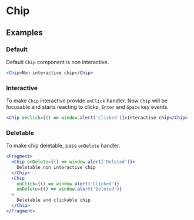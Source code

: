 # Chip

## Examples

### Default

Default `Chip` component is non interactive.

```jsx live=true
<Chip>Non interactive chip</Chip>
```

### Interactive

To make `Chip` interactive provide `onClick` handler.
Now `Chip` will be focusable and starts reacting to clicks, `Enter` and `Space` key events.

```jsx live=true
<Chip onClick={() => window.alert('Clicked')}>Interactive chip</Chip>
```

### Deletable

To make chip deletable, pass `onDelete` handler.

```jsx live=true
<Fragment>
  <Chip onDelete={() => window.alert('Deleted')}>
    Deletable non interactive chip
  </Chip>
  <Chip
    onClick={() => window.alert('Clicked')}
    onDelete={() => window.alert('Deleted')}
  >
    Deletable and clickable chip
  </Chip>
</Fragment>
```
